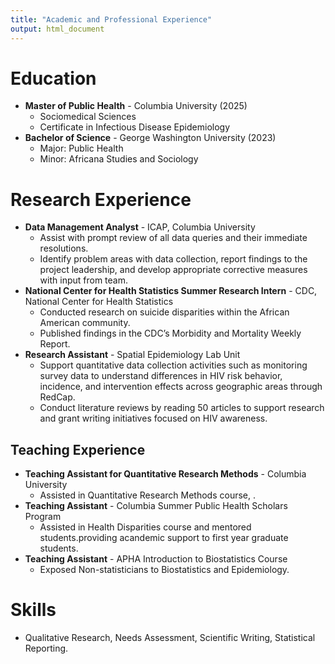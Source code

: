 ```yaml
---
title: "Academic and Professional Experience"
output: html_document
---
```



# Education
- **Master of Public Health** - Columbia University (2025)
  - Sociomedical Sciences 
  - Certificate in Infectious Disease Epidemiology
- **Bachelor of Science** - George Washington University (2023)
  - Major: Public Health
  - Minor: Africana Studies and Sociology
  
#  Research Experience 
- **Data Management Analyst** - ICAP, Columbia University
  - Assist with prompt review of all data queries and their immediate resolutions.
  - Identify problem areas with data collection, report findings to the project leadership, and develop appropriate corrective measures with input from team. 
- **National Center for Health Statistics Summer Research Intern** - CDC, National Center for Health Statistics
  - Conducted research on suicide disparities within the African American community.
  - Published findings in the CDC's Morbidity and Mortality Weekly Report.
- **Research Assistant** - Spatial Epidemiology Lab Unit
  - Support quantitative data collection activities such as monitoring survey data to understand differences in HIV risk behavior, incidence, and intervention effects across geographic areas through RedCap.
  - Conduct literature reviews by reading 50 articles to support research and grant writing initiatives focused on HIV awareness.

## Teaching Experience
- **Teaching Assistant for Quantitative Research Methods** - Columbia University 
  - Assisted in Quantitative Research Methods course,  .
- **Teaching Assistant** - Columbia Summer Public Health Scholars Program
  - Assisted in Health Disparities course and mentored students.providing acandemic support to first year graduate students.
- **Teaching Assistant** - APHA Introduction to Biostatistics Course
  - Exposed Non-statisticians to Biostatistics and Epidemiology.

# Skills
- Qualitative Research, Needs Assessment, Scientific Writing, Statistical Reporting.